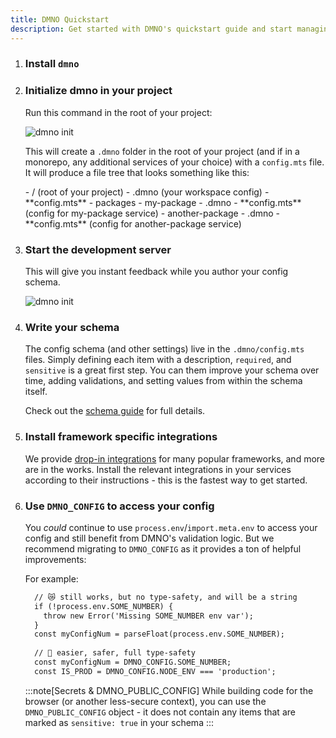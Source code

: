 ```yaml
---
title: DMNO Quickstart
description: Get started with DMNO's quickstart guide and start managing your configuration more effectively.
---
```




<Steps>

1. ### **Install `dmno`**
    <TabbedCode packageName="dmno" />

2. ### **Initialize dmno in your project**

    Run this command in the root of your project:
    <TabbedCode command="dmno init" />

    ![dmno init](../../../../assets/tapes/init.gif)

    This will create a `.dmno` folder in the root of your project (and if in a monorepo, any additional services of your choice) with a `config.mts` file. It will produce a file tree that looks something like this:

    <FileTree>
    - / (root of your project)
      - .dmno (your workspace config)
        - **config.mts**
      - packages
        - my-package
          - .dmno 
            - **config.mts** (config for my-package service)
        - another-package
          - .dmno
            - **config.mts** (config for another-package service)

    </FileTree>

3. ### **Start the development server**

    This will give you instant feedback while you author your config schema.
    <TabbedCode command="dmno dev" />

    ![dmno init](../../../../assets/tapes/dev.gif)

4. ### **Write your schema**

    The config schema (and other settings) live in the `.dmno/config.mts` files. Simply defining each item with a description, `required`, and `sensitive` is a great first step. You can them improve your schema over time, adding validations, and setting values from within the schema itself.

    Check out the [schema guide](/docs/guides/schema) for full details.

5. ### **Install framework specific integrations**

    We provide [drop-in integrations](/docs/integrations/overview) for many popular frameworks, and more are in the works. Install the relevant integrations in your services according to their instructions - this is the fastest way to get started.

6. ### **Use `DMNO_CONFIG` to access your config** 

    You _could_ continue to use `process.env`/`import.meta.env` to access your config and still benefit from DMNO's validation logic. But we recommend migrating to `DMNO_CONFIG` as it provides a ton of helpful improvements:
      
    For example:
    ```diff lang="ts" ins="DMNO_CONFIG."
      // 😿 still works, but no type-safety, and will be a string
      if (!process.env.SOME_NUMBER) {
        throw new Error('Missing SOME_NUMBER env var');
      }
      const myConfigNum = parseFloat(process.env.SOME_NUMBER);
      
      // 🎉 easier, safer, full type-safety
      const myConfigNum = DMNO_CONFIG.SOME_NUMBER;
      const IS_PROD = DMNO_CONFIG.NODE_ENV === 'production';
    ```

    :::note[Secrets & DMNO_PUBLIC_CONFIG]
    While building code for the browser (or another less-secure context), you can use the `DMNO_PUBLIC_CONFIG` object - it does not contain any items that are marked as `sensitive: true` in your schema
    :::

</Steps>


